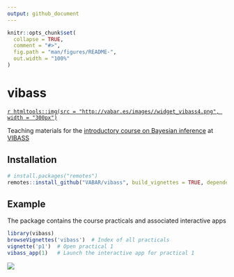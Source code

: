 ```yaml
---
output: github_document
---
```


<!-- README.md is generated from README.Rmd. Please edit that file -->

```r
knitr::opts_chunk$set(
  collapse = TRUE,
  comment = "#>",
  fig.path = "man/figures/README-",
  out.width = "100%"
)
```

# vibass
[`r htmltools::img(src = "http://vabar.es/images//widget_vibass4.png", width = "300px")`](http://vabar.es/events/vibass4/)

<!-- badges: start -->
<!-- badges: end -->

Teaching materials for the [introductory course on Bayesian inference](http://vabar.es/events/vibass4-intro/) at [VIBASS](http://vabar.es/events/vibass4/)



## Installation

```r
# install.packages("remotes")
remotes::install_github("VABAR/vibass", build_vignettes = TRUE, dependencies = TRUE)
```

## Example

The package contains the course practicals and associated interactive apps

```r
library(vibass)
browseVignettes('vibass')  # Index of all practicals
vignette('p1')  # Open practical 1
vibass_app(1)   # Launch the interactive app for practical 1
```

![](man/figures/p1_app.png)
